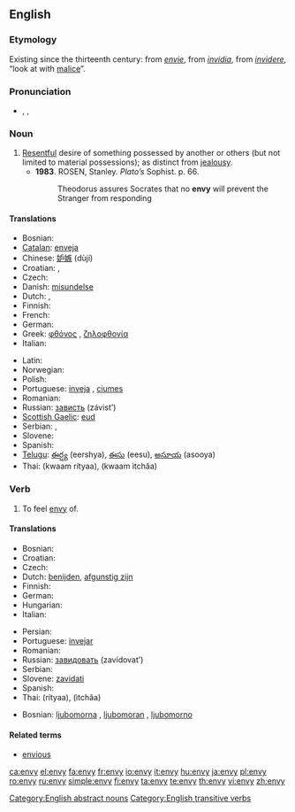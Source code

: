 ==English==

===Etymology===
Existing since the thirteenth century: from {{etyl|fro}} ''[[envie#French|envie]]'', from {{etyl|la}} ''[[invidia#Latin|invidia]]'', from ''[[invidere#Latin|invidere]]'', “look at with [[malice]]”.

===Pronunciation===
* {{a|UK}} {{enPR|ĕn'vē}}, {{IPA|/ˈɛnviː/}}, {{SAMPA|/"Envi:/}}

===Noun===
{{en-noun|envies|-}}

# [[resentful|Resentful]] desire of something possessed by another or others (but not limited to material possessions); as distinct from [[jealousy]].
#* '''1983'''.  ROSEN, Stanley.  ''Plato’s'' Sophist.  p. 66.
#*: Theodorus assures Socrates that no '''envy''' will prevent the Stranger from responding

====Translations====
{{trans-top|envy}}
* Bosnian: {{t-|bs|ljubomora|f}}
* [[Catalan]]: [[enveja]] {{f}}
* Chinese: [[妒嫉]] (dùjí)
* Croatian: {{t-|hr|zavist|f|alt=závist}}, {{t-|hr|ljubomora|f|alt=ljubòmora}}
* Czech: {{t-|cs|závist|f}}
* Danish: [[misundelse]]
* Dutch: {{t+|nl|afgunst|f}}, {{t+|nl|nijd|m|alt=nĳd}}
* Finnish: {{t-|fi|kateus|m}}
* French: {{t+|fr|envie|f}}
* German: {{t+|de|Neid|m}}
* Greek: [[φθόνος]] {{m}}, [[ζηλοφθονία]] {{f}}
* Italian: {{t+|it|invidia|f}}
{{trans-mid}}
* Latin: {{t-|la|invidia|f}}
* Norwegian: {{t+|no|misunnelse}}
* Polish: {{t+|pl|zazdrość|f}}
* Portuguese: [[inveja]] {{f}}, [[ciumes]] {{m}}
* Romanian: {{t-|ro|invidie|f}}
* Russian: [[зависть]] (závist’) {{f}}
* [[Scottish Gaelic]]: [[eud]] {{m}}
* Serbian: {{t-|sr|zavist}}, {{t-|sr|ljubomora}}
* Slovene: {{t-|sl|zavist|f}}
* Spanish: {{t-|es|envidia|f}}
* [[Telugu]]: [[ఈర్ష్య]] (eershya), [[ఈసు]] (eesu), [[అసూయ]] (asooya)
* Thai: {{Thai|[[ความริษยา]]}} (kwaam rítyaa), {{Thai|[[ความอิจฉา]]}} (kwaam ìtchăa)
{{trans-bottom}}

===Verb===
{{en-verb|env|i|ed}}

# To feel [[envy]] of.

====Translations====
{{trans-top|to envy}}
* Bosnian: {{t-|bs|zavidjeti}}
* Croatian: {{t-|hr|zavidjeti|alt=závidjeti}}
* Czech: {{t-|cs|závidět}}
* Dutch: [[benijden|benĳden]], [[afgunstig zijn|afgunstig zĳn]]
* Finnish: {{t-|fi|kadehtia}}
* German: {{t+|de|beneiden}}
* Hungarian: {{t+|hu|irigyel}}
* Italian: {{t+|it|invidiare}}
{{trans-mid}}
* Persian: {{fa-Arab|[[حسادت ورزیدن]]}}
* Portuguese: [[invejar]]
* Romanian: {{t+|ro|invidia}}
* Russian: [[завидовать]] (zavídovat’) {{f}}
* Serbian: {{t|sr|zavideti}}
* Slovene: [[zavidati]]
* Spanish: {{t-|es|envidiar}}
* Thai: {{Thai|[[ริษยา]]}} (rítyaa), {{Thai|[[อิจฉา]]}} (ìtchăa)
{{trans-bottom}}

{{checktrans-top}}
* Bosnian: [[ljubomorna]] {{f}}, [[ljubomoran]] {{m}}, [[ljubomorno]] {{n}}
{{checktrans-bottom}}

====Related terms====
* [[envious]]

[[Category:English abstract nouns]]
[[Category:English transitive verbs]]

[[ca:envy]]
[[el:envy]]
[[fa:envy]]
[[fr:envy]]
[[io:envy]]
[[it:envy]]
[[hu:envy]]
[[ja:envy]]
[[pl:envy]]
[[ro:envy]]
[[ru:envy]]
[[simple:envy]]
[[fi:envy]]
[[ta:envy]]
[[te:envy]]
[[th:envy]]
[[vi:envy]]
[[zh:envy]]